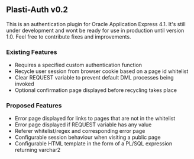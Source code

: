 == Plasti-Auth v0.2 ==

This is an authentication plugin for Oracle Application Express 4.1. It's still under development and wont be ready for use in production until version 1.0. Feel free to contribute fixes and improvements.

=== Existing Features ===

* Requires a specified custom authentication function
* Recycle user session from browser cookie based on a page id whitelist
* Clear REQUEST variable to prevent default DML processes being invoked
* Optional confirmation page displayed before recycling takes place

=== Proposed Features ===

* Error page displayed for links to pages that are not in the whitelist
* Error page displayed if REQUEST variable has any value
* Referer whitelist/regex and corresponding error page
* Configurable session behaviour when visiting a public page
* Configurable HTML template in the form of a PL/SQL expression returning varchar2